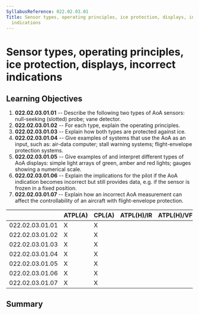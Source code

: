 ```yaml
---
SyllabusReference: 022.02.03.01
Title: Sensor types, operating principles, ice protection, displays, incorrect
  indications
---
```


# Sensor types, operating principles, ice protection, displays, incorrect indications

## Learning Objectives

1.  **022.02.03.01.01** -- Describe the following two types of AoA sensors:
    null-seeking (slotted) probe; vane detector.
2.  **022.02.03.01.02** -- For each type, explain the operating principles.
3.  **022.02.03.01.03** -- Explain how both types are protected against ice.
4.  **022.02.03.01.04** -- Give examples of systems that use the AoA as an input,
    such as: air-data computer; stall warning systems; flight-envelope protection
    systems.
5.  **022.02.03.01.05** -- Give examples of and interpret different types of AoA
    displays: simple light arrays of green, amber and red lights; gauges showing
    a numerical scale.
6.  **022.02.03.01.06** -- Explain the implications for the pilot if the AoA
    indication becomes incorrect but still provides data, e.g. if the sensor is
    frozen in a fixed position.
7.  **022.02.03.01.07** -- Explain how an incorrect AoA measurement can affect
    the controllability of an aircraft with flight-envelope protection.

|                 | ATPL(A) | CPL(A) | ATPL(H)/IR | ATPL(H)/VFR | CPL(H) | IR  | CBIR(A) |
| --------------- | ------- | ------ | ---------- | ----------- | ------ | --- | ------- |
| 022.02.03.01.01 | X       | X      |            |             |        |     |         |
| 022.02.03.01.02 | X       | X      |            |             |        |     |         |
| 022.02.03.01.03 | X       | X      |            |             |        |     |         |
| 022.02.03.01.04 | X       | X      |            |             |        |     |         |
| 022.02.03.01.05 | X       | X      |            |             |        |     |         |
| 022.02.03.01.06 | X       | X      |            |             |        |     |         |
| 022.02.03.01.07 | X       | X      |            |             |        |     |         |

## Summary
